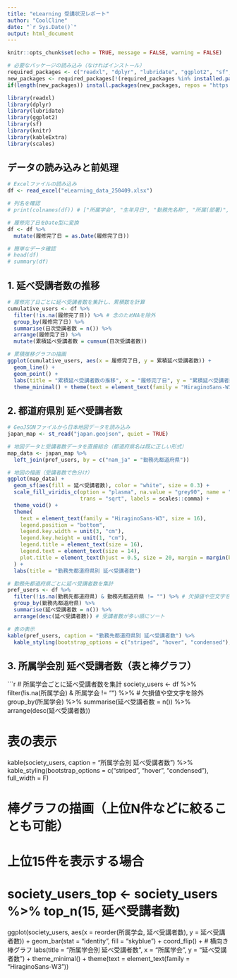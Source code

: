 ```yaml
---
title: "eLearning 受講状況レポート"
author: "CoolCline"
date: "`r Sys.Date()`"
output: html_document
---
```


```r
knitr::opts_chunk$set(echo = TRUE, message = FALSE, warning = FALSE)

# 必要なパッケージの読み込み（なければインストール）
required_packages <- c("readxl", "dplyr", "lubridate", "ggplot2", "sf", "knitr", "kableExtra", "scales")
new_packages <- required_packages[!(required_packages %in% installed.packages()[,"Package"])]
if(length(new_packages)) install.packages(new_packages, repos = "https://cran.rstudio.com/")

library(readxl)
library(dplyr)
library(lubridate)
library(ggplot2)
library(sf)
library(knitr)
library(kableExtra)
library(scales)
```

## データの読み込みと前処理

```r
# Excelファイルの読み込み
df <- read_excel("eLearning_data_250409.xlsx")

# 列名を確認
# print(colnames(df)) # ["所属学会", "生年月日", "勤務先名称", "所属(部署)", "勤務先都道府県", "履修完了日"]

# 履修完了日をDate型に変換
df <- df %>%
  mutate(履修完了日 = as.Date(履修完了日))

# 簡単なデータ確認
# head(df)
# summary(df)
```

## 1. 延べ受講者数の推移

```r
# 履修完了日ごとに延べ受講者数を集計し、累積数を計算
cumulative_users <- df %>%
  filter(!is.na(履修完了日)) %>% # 念のためNAを除外
  group_by(履修完了日) %>%
  summarise(日次受講者数 = n()) %>%
  arrange(履修完了日) %>%
  mutate(累積延べ受講者数 = cumsum(日次受講者数))

# 累積推移グラフの描画
ggplot(cumulative_users, aes(x = 履修完了日, y = 累積延べ受講者数)) +
  geom_line() +
  geom_point() +
  labs(title = "累積延べ受講者数の推移", x = "履修完了日", y = "累積延べ受講者数") +
  theme_minimal() + theme(text = element_text(family = "HiraginoSans-W3"))

```

## 2. 都道府県別 延べ受講者数

```r
# GeoJSONファイルから日本地図データを読み込み
japan_map <- st_read("japan.geojson", quiet = TRUE)

# 地図データと受講者数データを直接結合（都道府県名は既に正しい形式）
map_data <- japan_map %>%
  left_join(pref_users, by = c("nam_ja" = "勤務先都道府県"))

# 地図の描画（受講者数で色分け）
ggplot(map_data) +
  geom_sf(aes(fill = 延べ受講者数), color = "white", size = 0.3) +
  scale_fill_viridis_c(option = "plasma", na.value = "grey90", name = "延べ受講者数",
                       trans = "sqrt", labels = scales::comma) +
  theme_void() +
  theme(
    text = element_text(family = "HiraginoSans-W3", size = 16),
    legend.position = "bottom",
    legend.key.width = unit(3, "cm"),
    legend.key.height = unit(1, "cm"),
    legend.title = element_text(size = 16),
    legend.text = element_text(size = 14),
    plot.title = element_text(hjust = 0.5, size = 20, margin = margin(b = 30))
  ) +
  labs(title = "勤務先都道府県別 延べ受講者数")
```

```r
# 勤務先都道府県ごとに延べ受講者数を集計
pref_users <- df %>%
  filter(!is.na(勤務先都道府県) & 勤務先都道府県 != "") %>% # 欠損値や空文字を除外
  group_by(勤務先都道府県) %>%
  summarise(延べ受講者数 = n()) %>%
  arrange(desc(延べ受講者数)) # 受講者数が多い順にソート

# 表の表示
kable(pref_users, caption = "勤務先都道府県別 延べ受講者数") %>%
  kable_styling(bootstrap_options = c("striped", "hover", "condensed"), full_width = F)
```

## 3. 所属学会別 延べ受講者数（表と棒グラフ）

```r
# 所属学会ごとに延べ受講者数を集計
society_users <- df %>%
  filter(!is.na(所属学会) & 所属学会 != "") %>% # 欠損値や空文字を除外
  group_by(所属学会) %>%
  summarise(延べ受講者数 = n()) %>%
  arrange(desc(延べ受講者数))

# 表の表示
kable(society_users, caption = "所属学会別 延べ受講者数") %>%
  kable_styling(bootstrap_options = c("striped", "hover", "condensed"), full_width = F)

# 棒グラフの描画（上位N件などに絞ることも可能）
# 上位15件を表示する場合
# society_users_top <- society_users %>% top_n(15, 延べ受講者数)
ggplot(society_users, aes(x = reorder(所属学会, 延べ受講者数), y = 延べ受講者数)) +
  geom_bar(stat = "identity", fill = "skyblue") +
  coord_flip() + # 横向き棒グラフ
  labs(title = "所属学会別 延べ受講者数", x = "所属学会", y = "延べ受講者数") +
  theme_minimal() + theme(text = element_text(family = "HiraginoSans-W3"))